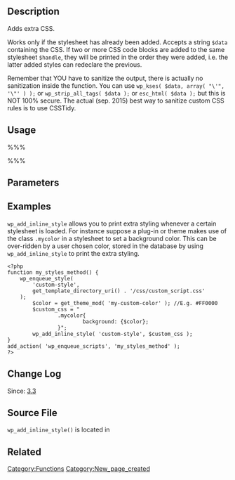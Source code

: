 {{Languages|
{{en|Function Reference/wp_add_inline_style}}
{{it|Riferimento funzioni/wp_add_inline_style}}
}}

== Description ==

Adds extra CSS.

Works only if the stylesheet has already been added. Accepts a string <tt>$data</tt> containing the CSS. If two or more CSS code blocks are added to the same stylesheet <tt>$handle</tt>, they will be printed in the order they were added, i.e. the latter added styles can redeclare the previous.

Remember that YOU have to sanitize the output, there is actually no sanitization inside the function.
You can use <tt>wp_kses( $data, array( "\'", '\"' ) );</tt> or <tt>wp_strip_all_tags( $data );</tt> or <tt>esc_html( $data );</tt> but this is NOT 100% secure. The actual (sep. 2015) best way to sanitize custom CSS rules is to use CSSTidy.

== Usage ==

%%%<?php wp_add_inline_style( $handle, $data ); ?>%%%

== Parameters ==

{{Parameter|$handle|string| Name of the script to which to add the extra styles. Lowercase string.|required}}

{{Parameter|$data|string| String containing the CSS to be added. |required}}

== Examples ==

<tt>wp_add_inline_style</tt> allows you to print extra styling whenever a certain stylesheet is loaded. For instance suppose a plug-in or theme makes use of the class <tt>.mycolor</tt> in a stylesheet to set a background color. This can be over-ridden by a user chosen color, stored in the database by using <tt>wp_add_inline_style</tt> to print the extra styling.

<pre>
<?php
function my_styles_method() {
	wp_enqueue_style(
		'custom-style',
		get_template_directory_uri() . '/css/custom_script.css'
	);
        $color = get_theme_mod( 'my-custom-color' ); //E.g. #FF0000
        $custom_css = "
                .mycolor{
                        background: {$color};
                }";
        wp_add_inline_style( 'custom-style', $custom_css );
}
add_action( 'wp_enqueue_scripts', 'my_styles_method' );
?>
</pre>

== Change Log ==

Since: [[Version 3.3|3.3]]

== Source File ==

<tt>wp_add_inline_style()</tt> is located in {{Trac|wp-includes/functions.wp-styles.php}}

== Related ==
{{Enqueue Functions Related}}

[[Category:Functions]]

[[Category:New_page_created]]